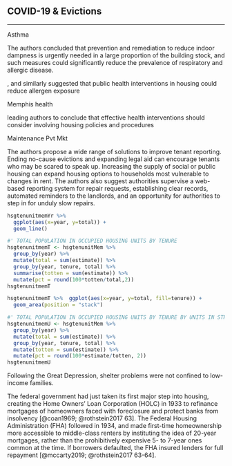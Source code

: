 ## COVID-19 & Evictions

------------------------------------------------------------------------

Asthma

The authors concluded that prevention and remediation to reduce indoor dampness is urgently needed in a large proportion of the building stock, and such measures could significantly reduce the prevalence of respiratory and allergic disease.

, and similarly suggested that public health interventions in housing could reduce allergen exposure

Memphis health

leading authors to conclude that effective health interventions should consider involving housing policies and procedures

Maintenance Pvt Mkt

The authors propose a wide range of solutions to improve tenant reporting. Ending no-cause evictions and expanding legal aid can encourage tenants who may be scared to speak up. Increasing the supply of social or public housing can expand housing options to households most vulnerable to changes in rent. The authors also suggest authorities supervise a web-based reporting system for repair requests, establishing clear records, automated reminders to the landlords, and an opportunity for authorities to step in for unduly slow repairs.

<!--# to do: gg stuff -->

```r
hsgtenunitmemYr %>%
  ggplot(aes(x=year, y=total)) +
  geom_line()
```

```r
#' TOTAL POPULATION IN OCCUPIED HOUSING UNITS BY TENURE
hsgtenunitmemT <- hsgtenunitMem %>% 
  group_by(year) %>% 
  mutate(total = sum(estimate)) %>% 
  group_by(year, tenure, total) %>% 
  summarise(totten = sum(estimate)) %>% 
  mutate(pct = round(100*totten/total,2))
hsgtenunitmemT
```

```r
hsgtenunitmemT %>%  ggplot(aes(x=year, y=total, fill=tenure)) +
  geom_area(position = "stack")
```

```r
#' TOTAL POPULATION IN OCCUPIED HOUSING UNITS BY TENURE BY UNITS IN STRUCTURE
hsgtenunitmemU <- hsgtenunitMem %>% 
  group_by(year) %>% 
  mutate(total = sum(estimate)) %>% 
  group_by(year, tenure, total) %>%
  mutate(totten = sum(estimate)) %>% 
  mutate(pct = round(100*estimate/totten, 2))
hsgtenunitmemU
```

Following the Great Depression, shelter problems were not confined to low-income families.

The federal government had just taken its first major step into housing, creating the Home Owners' Loan Corporation (HOLC) in 1933 to refinance mortgages of homeowners faced with foreclosure and protect banks from insolvency [@coan1969; @rothstein2017 63]. The Federal Housing Administration (FHA) followed in 1934, and made first-time homeownership more accessible to middle-class renters by instituting the idea of 20-year mortgages, rather than the prohibitively expensive 5- to 7-year ones common at the time. If borrowers defaulted, the FHA insured lenders for full repayment [@mccarty2019; @rothstein2017 63-64].
